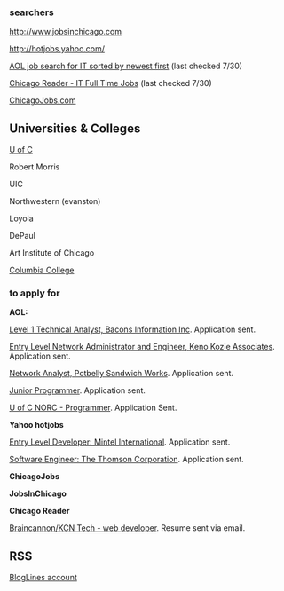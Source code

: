 ===searchers===

[http://www.jobsinchicago.com http://www.jobsinchicago.com]

[http://hotjobs.yahoo.com/ http://hotjobs.yahoo.com/]

[http://aol.careerbuilder.com/JobSeeker/Jobs/JobResults.aspx?sc=2&IPath=JRKGT&excrit=QID%3dA6653234762533%3bst%3dA%3buse%3dALL%3brawWords%3dentry+level%3bTID%3d113474%3bCTY%3dCHICAGO%3bSID%3dIL%3bCID%3dUS%3bENR%3dNO%3bDTP%3dDR3%3bYDI%3dYES%3bIND%3dALL%3bPDQ%3dAll%3bJN%3dJN008%3bPAYL%3d0%3bPAYH%3dGT120%3bPOY%3dNO%3bETD%3dALL%3bRE%3dALL%3bMGT%3dDC%3bSUP%3dDC%3bFRE%3d30%3bCHL%3dAL%3bQS%3dSID_CBAOL003%3bSS%3dNO%3bTITL%3d0%3bOB%3d-modifiedint%3bJQT%3dRAD&sd=2 AOL job search for IT sorted by newest first] (last checked 7/30)

[http://classifieds.chicagoreader.com/gyrobase/Results?sort=date&subsection=oid%3A27048&jobType=Full-time Chicago Reader - IT Full Time Jobs] (last checked 7/30)

[http://www.chicagojobs.com/ ChicagoJobs.com]

==Universities & Colleges==

[http://jobs.uchicago.com U of C]

Robert Morris

UIC

Northwestern (evanston)

Loyola

DePaul

Art Institute of Chicago

[http://www.colum.edu Columbia College]

===to apply for===
'''AOL:'''

[http://aol.careerbuilder.com/JobSeeker/Jobs/JobDetails.aspx?IPath=JRKGT&jobcount=113&job_did=J7X37F6CLSBMTSFXTSL&sfascc=entry+level&dv=dv&jrdid=&lpage=5&sname=&CiBookMark=1&strcrit=QID%3dA6653234762533%3bst%3dA%3buse%3dALL%3brawWords%3dentry+level%3bTID%3d113474%3bCTY%3dCHICAGO%3bSID%3dIL%3bCID%3dUS%3bENR%3dNO%3bDTP%3dDR3%3bYDI%3dYES%3bIND%3dALL%3bPDQ%3dAll%3bJN%3dJN008%3bPAYL%3d0%3bPAYH%3dgt120%3bPOY%3dNO%3bETD%3dALL%3bRE%3dALL%3bMGT%3dDC%3bSUP%3dDC%3bFRE%3d30%3bCHL%3dAL%3bQS%3dSID_CBAOL003%3bSS%3dNO%3bTITL%3d0%3bJQT%3dRAD Level 1 Technical Analyst, Bacons Information Inc].  Application sent.

[http://aol.careerbuilder.com/JobSeeker/Jobs/JobDetails.aspx?IPath=JRKGT&jobcount=113&job_did=JN60J663CV65329ML0&sfascc=entry+level&dv=dv&jrdid=&lpage=5&sname=&CiBookMark=1&strcrit=QID%3dA6653234762533%3bst%3dA%3buse%3dALL%3brawWords%3dentry+level%3bTID%3d113474%3bCTY%3dCHICAGO%3bSID%3dIL%3bCID%3dUS%3bENR%3dNO%3bDTP%3dDR3%3bYDI%3dYES%3bIND%3dALL%3bPDQ%3dAll%3bJN%3dJN008%3bPAYL%3d0%3bPAYH%3dgt120%3bPOY%3dNO%3bETD%3dALL%3bRE%3dALL%3bMGT%3dDC%3bSUP%3dDC%3bFRE%3d30%3bCHL%3dAL%3bQS%3dSID_CBAOL003%3bSS%3dNO%3bTITL%3d0%3bJQT%3dRAD  Entry Level Network Administrator and Engineer, Keno Kozie Associates].  Application sent.

[http://aol.careerbuilder.com/JobSeeker/Jobs/JobDetails.aspx?IPath=JRKGT&jobcount=112&job_did=J8C06G6BW0WGKS00HCC&sfascc=entry+level&dv=dv&jrdid=&lpage=5&sname=&CiBookMark=2&strcrit=QID%3dA6653234762533%3bst%3dA%3buse%3dALL%3brawWords%3dentry+level%3bTID%3d113474%3bCTY%3dCHICAGO%3bSID%3dIL%3bCID%3dUS%3bENR%3dNO%3bDTP%3dDR3%3bYDI%3dYES%3bIND%3dALL%3bPDQ%3dAll%3bJN%3dJN008%3bPAYL%3d0%3bPAYH%3dGT120%3bPOY%3dNO%3bETD%3dALL%3bRE%3dALL%3bMGT%3dDC%3bSUP%3dDC%3bFRE%3d30%3bCHL%3dAL%3bQS%3dSID_CBAOL003%3bSS%3dNO%3bTITL%3d0%3bJQT%3dRAD Network Analyst, Potbelly Sandwich Works].  Application sent.

[http://aol.careerbuilder.com/JobSeeker/Jobs/JobDetails.aspx?IPath=JRKGT&jobcount=115&job_did=J8C47Q6Q1CRY9G9JWP8&sfascc=entry+level&dv=dv&jrdid=&lpage=5&sname=&CiBookMark=2&strcrit=QID%3dA6653234762533%3bst%3dA%3buse%3dALL%3brawWords%3dentry+level%3bTID%3d113474%3bCTY%3dCHICAGO%3bSID%3dIL%3bCID%3dUS%3bENR%3dNO%3bDTP%3dDR3%3bYDI%3dYES%3bIND%3dALL%3bPDQ%3dAll%3bJN%3dJN008%3bPAYL%3d0%3bPAYH%3dGT120%3bPOY%3dNO%3bETD%3dALL%3bRE%3dALL%3bMGT%3dDC%3bSUP%3dDC%3bFRE%3d30%3bCHL%3dAL%3bQS%3dSID_CBAOL003%3bSS%3dNO%3bTITL%3d0%3bJQT%3dRAD Junior Programmer].  Application sent.

[http://aol.careerbuilder.com/JobSeeker/Jobs/JobDetails.aspx?IPath=JRKGT&jobcount=120&job_did=J7X6SQ6Y98NW2MV1WC7&sfascc=entry+level&dv=dv&jrdid=&lpage=5&sname=&CiBookMark=1&strcrit=QID%3dA6653234762533%3bst%3dA%3buse%3dALL%3brawWords%3dentry+level%3bTID%3d113474%3bCTY%3dCHICAGO%3bSID%3dIL%3bCID%3dUS%3bENR%3dNO%3bDTP%3dDR3%3bYDI%3dYES%3bIND%3dALL%3bPDQ%3dAll%3bJN%3dJN008%3bPAYL%3d0%3bPAYH%3dGT120%3bPOY%3dNO%3bETD%3dALL%3bRE%3dALL%3bMGT%3dDC%3bSUP%3dDC%3bFRE%3d30%3bCHL%3dAL%3bQS%3dSID_CBAOL003%3bSS%3dNO%3bTITL%3d0%3bOB%3d-modifiedint%3bJQT%3dRAD U of C NORC - Programmer].  Application Sent.


'''Yahoo hotjobs'''

[http://hotjobs.yahoo.com/jobseeker/jobsearch/job_detail.html;_ylt=Aku3UOuK9wVOoSqW9Fh.mhf6Q6IX?job_id=J929456BZ Entry Level Developer: Mintel International].  Application sent.

[http://hotjobs.yahoo.com/jobseeker/jobsearch/job_detail.html;_ylt=AqHbxD32ijFI0bB9t3yu7__6Q6IX?job_id=JNG99BOR0 Software Engineer: The Thomson Corporation].  Application sent.

'''ChicagoJobs'''


'''JobsInChicago'''

'''Chicago Reader'''

[http://classifieds.chicagoreader.com/chicago/ViewAd?oid=oid%3A237134 Braincannon/KCN Tech - web developer].  Resume sent via email.

==RSS==

[http://www.bloglines.com/myblogs BlogLines account]